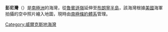 {{unreferenced|time=2013-10-27T04:58:52+00:00}}
{{coord|66|26|S|110|36|E|display=title|type:landmark}}

'''彭尼灣'''（{{lang-en|Penney Bay}}）是[[南極洲|南極洲]]的海灣，從[[魯賓遜嶺|魯賓遜嶺]]延伸至[[布朗寧半島|布朗寧半島]]，該海灣根據[[美國|美國]]海軍拍攝的空中照片繪入地圖，現時由[[南極條約體系|南極條約體系]]管理。

{{DEFAULTSORT:Penney Bay}}
[[Category:威爾克斯地海灣|Category:威爾克斯地海灣]]


{{WilkesLand-geo-stub}}